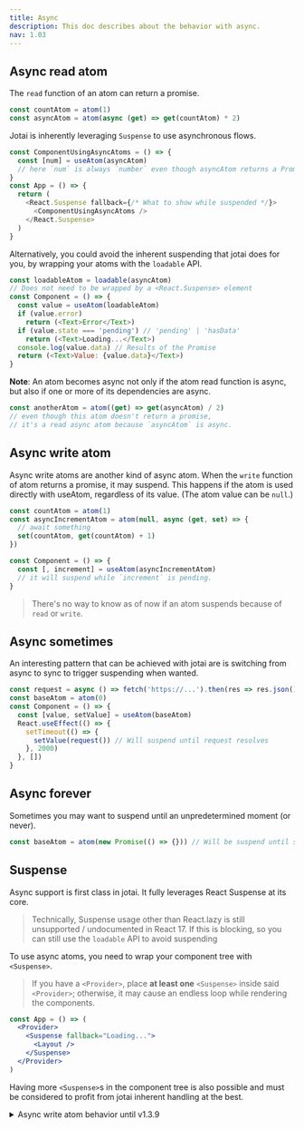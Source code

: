 ```yaml
---
title: Async
description: This doc describes about the behavior with async.
nav: 1.03
---
```


## Async read atom

The `read` function of an atom can return a promise.

```js
const countAtom = atom(1)
const asyncAtom = atom(async (get) => get(countAtom) * 2)
```

Jotai is inherently leveraging `Suspense` to use asynchronous flows.

```js
const ComponentUsingAsyncAtoms = () => {
  const [num] = useAtom(asyncAtom)
  // here `num` is always `number` even though asyncAtom returns a Promise
}
const App = () => {
  return (
    <React.Suspense fallback={/* What to show while suspended */}>
      <ComponentUsingAsyncAtoms />
    </React.Suspense>
  )
}
```

Alternatively, you could avoid the inherent suspending that jotai does for you, by wrapping your atoms with the `loadable` API.

```js
const loadableAtom = loadable(asyncAtom)
// Does not need to be wrapped by a <React.Suspense> element
const Component = () => {
  const value = useAtom(loadableAtom)
  if (value.error)
    return (<Text>Error</Text>)
  if (value.state === 'pending') // 'pending' | 'hasData'
    return (<Text>Loading...</Text>)
  console.log(value.data) // Results of the Promise
  return (<Text>Value: {value.data}</Text>)
}
```

**Note**: An atom becomes async not only if the atom read function is async,
but also if one or more of its dependencies are async.

```js
const anotherAtom = atom((get) => get(asyncAtom) / 2)
// even though this atom doesn't return a promise,
// it's a read async atom because `asyncAtom` is async.
```

## Async write atom

Async write atoms are another kind of async atom.
When the `write` function of atom returns a promise, it may suspend.
This happens if the atom is used directly with useAtom,
regardless of its value. (The atom value can be `null`.)

```js
const countAtom = atom(1)
const asyncIncrementAtom = atom(null, async (get, set) => {
  // await something
  set(countAtom, get(countAtom) + 1)
})

const Component = () => {
  const [, increment] = useAtom(asyncIncrementAtom)
  // it will suspend while `increment` is pending.
}
```

> There's no way to know as of now if an atom suspends because of `read` or `write`.

## Async sometimes

An interesting pattern that can be achieved with jotai are is switching from async to sync to trigger suspending when wanted.

```jsx
const request = async () => fetch('https://...').then(res => res.json())
const baseAtom = atom(0)
const Component = () => {
  const [value, setValue] = useAtom(baseAtom)
  React.useEffect(() => {
    setTimeout(() => {
      setValue(request()) // Will suspend until request resolves
    }, 2000)
  }, [])
}
```

## Async forever

Sometimes you may want to suspend until an unpredetermined moment (or never).

```jsx
const baseAtom = atom(new Promise(() => {})) // Will be suspend until set otherwise
```

## Suspense

Async support is first class in jotai. It fully leverages React Suspense at its core.

> Technically, Suspense usage other than React.lazy is still unsupported / undocumented in React 17. If this is blocking, so you can still use the `loadable` API to avoid suspending

To use async atoms, you need to wrap your component tree with `<Suspense>`.

> If you have a `<Provider>`, place **at least one** `<Suspense>` inside said `<Provider>`; otherwise, it may cause an endless loop while rendering the components.

```jsx
const App = () => (
  <Provider>
    <Suspense fallback="Loading...">
      <Layout />
    </Suspense>
  </Provider>
)
```
Having more `<Suspense>`s in the component tree is also possible and must be considered to profit from jotai inherent handling at the best.

<details>
<summary>Async write atom behavior until v1.3.9</summary>

(This is no longer the case since v1.4.0.)


### Triggering `Suspense` fallback of write atom

This section applies only for "async write atom" not "async read atom", which works differently with `Suspense`.

**A write atom will trigger the `Suspense` fallback if:**

    * the atom's write argument (2nd one) is async
    * the awaited call is made directly, and not from inside another containing function

This _will_ trigger the `Suspense` fallback:

```ts
const writeAtom = atom(null, async (get, set) => {
  const response = await new Promise<string>((resolve, _reject) => {
    setTimeout(() => {
      resolve('some returned value')
    }, 2000)
  })
  set(somePrimitiveAtom, 'The returned value is: ' + response)
})
```

This _will not_ trigger the `Suspense` fallback:

```ts
const writeAtom = atom(null, (get, set) => {
  const getResponse = async () => {
    const response = await new Promise<string>((resolve, _reject) => {
      setTimeout(() => {
        resolve('some returned value')
      }, 2000)
    })
    set(somePrimitiveAtom, 'The returned value is: ' + response)
  }
  getResponse()
})
```

But **_both_** of the above will still set `somePrimitiveAtom` to the correct values.

</details>

